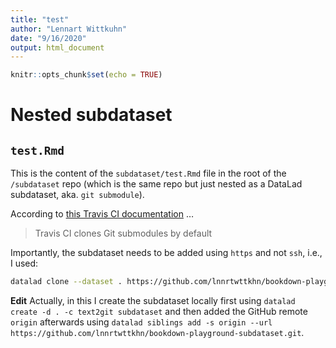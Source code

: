 ```yaml
---
title: "test"
author: "Lennart Wittkuhn"
date: "9/16/2020"
output: html_document
---
```


```r
knitr::opts_chunk$set(echo = TRUE)
```

# Nested subdataset

## `test.Rmd`

This is the content of the `subdataset/test.Rmd` file in the root of the `/subdataset` repo (which is the same repo but just nested as a DataLad subdataset, aka. `git submodule`).

According to [this Travis CI documentation](https://docs.travis-ci.com/user/customizing-the-build/#git-submodules) ...

> Travis CI clones Git submodules by default

Importantly, the subdataset needs to be added using `https` and not `ssh`, i.e., I used:

```bash
datalad clone --dataset . https://github.com/lnnrtwttkhn/bookdown-playground-subdataset.git subdataset
```

**Edit** Actually, in this I create the subdataset locally first using `datalad create -d . -c text2git subdataset` and then added the GitHub remote `origin` afterwards using `datalad siblings add -s origin --url https://github.com/lnnrtwttkhn/bookdown-playground-subdataset.git`.